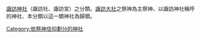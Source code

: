 [[諏訪神社|諏訪神社]]（諏訪社、諏訪宮）之分類。[[諏訪大社|諏訪大社]]之祭神為主祭神、以諏訪神社稱呼的神社、本分類以這一類神社為歸類。

[[Category:依祭神信仰劃分的神社|Category:依祭神信仰劃分的神社]]